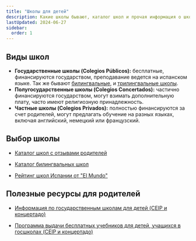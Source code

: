 ```yaml
---
title: "Школы для детей"
description: Какие школы бывают, каталог школ и прочая информация о школах для детей в Мадриде
lastUpdated: 2024-06-27
sidebar:
  order: 1
---
```


## Виды школ

- **Государственные школы (Colegios Públicos):** бесплатные, финансируются государством, преподавание ведется на испанском языке. Так же бывают [билингвальные](https://www.comunidad.madrid/servicios/educacion/madrid-comunidad-bilingue), и [трилингвальные школы](https://www.comunidad.madrid/noticias/2020/02/05/contamos-48-centros-publicos-trilingues-doble-pasado-curso).
- **Полугосударственные школы (Colegios Concertados):** частично финансируются государством, могут взимать дополнительную плату, часто имеют религиозную принадлежность.
- **Частные школы (Colegios Privados):** полностью финансируются за счет родителей, могут предлагать обучение на разных языках, включая английский, немецкий или французский.

## Выбор школы

- [Каталог школ с отзывами родителей](https://www.micole.net/buscador?filtros=madrid-madrid)

- [Каталог билингвальных школ](http://www.tuscolegiosbilingues.es/colegios/idiomas/en-madrid/pag1)

- [Рейтинг школ Испании от "El Mundo"](https://colegiomascamarena.es/wp-content/uploads/2024/03/EspecialMundo2-100-COLEGIOS-2024.pdf)

## Полезные ресурсы для родителей

- [Информация по государственным школам для детей (CEIP и концертадо)](https://www.comunidad.madrid/servicios/educacion/solicita-tu-admision-educacion-infantil-obligatoria-bachillerato)

- [Программа выдачи бесплатных учебников для детей, учащихся в госшколах (CEIP и концертадо)](https://www.comunidad.madrid/servicios/educacion/programa-accede)
